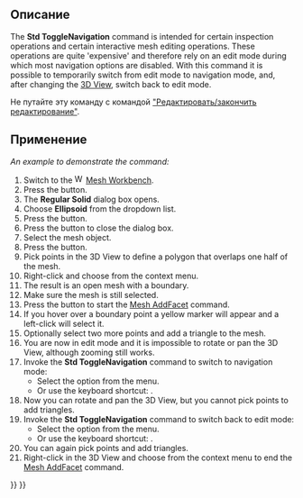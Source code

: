 <languages/>

<div class="mw-translate-fuzzy">
{{Docnav/ru
|[[View_Measure_Clear_All/ru|Команда "Удалить замер"]]
|[[Std_SetAppearance/ru|Команда "Внешний вид..."]]
|[[Std_View_Menu/ru|Меню "Вид"]]
|IconL=View_Measure_Clear_All.svg
|IconR=Std_SetAppearance.svg
|IconC=Freecad.svg
}}
</div>

{{GuiCommand/ru
|Name=Std ToggleNavigation
|Name/ru=Std ToggleNavigation
|MenuLocation=Вид → Навигация/редактирование
|Workbenches=All
|Shortcut={{KEY|Esc}}
}}

<span id="Description"></span>
==Описание==

The '''Std ToggleNavigation''' command is intended for certain inspection operations and certain interactive mesh editing operations. These operations are quite 'expensive' and therefore rely on an edit mode during which most navigation options are disabled. With this command it is possible to temporarily switch from edit mode to navigation mode, and, after changing the [[3D_View|3D View]], switch back to edit mode.

Не путайте эту команду с командой [[Std_Edit/ru|"Редактировать/закончить редактирование"]].

<span id="Usage"></span>
==Применение==

''An example to demonstrate the command:''

# Switch to the [[Image:Workbench_Mesh.svg|16px]] [[Mesh_Workbench|Mesh Workbench]].
# Press the {{Button|[[Image:Mesh_BuildRegularSolid.svg|16px]] [[Mesh_BuildRegularSolid|Regular Solid]]}} button.
# The '''Regular Solid''' dialog box opens.
# Choose '''Ellipsoid''' from the dropdown list.
# Press the {{Button|Create}} button.
# Press the {{Button|Close}} button to close the dialog box.
# Select the mesh object.
# Press the {{Button|[[Image:Mesh_PolyCut.svg|16px]] [[Mesh_PolyCut|Cut]]}} button.
# Pick points in the 3D View to define a polygon that overlaps one half of the mesh.
# Right-click and choose {{MenuCommand|Inner}} from the context menu.
# The result is an open mesh with a boundary.
# Make sure the mesh is still selected.
# Press the {{Button|[[Image:Mesh_AddFacet.svg|16px]] [[Mesh_AddFacet|Add Triangle]]}} button to start the [[Mesh_AddFacet|Mesh AddFacet]] command.
# If you hover over a boundary point a yellow marker will appear and a left-click will select it.
# Optionally select two more points and add a triangle to the mesh.
# You are now in edit mode and it is impossible to rotate or pan the 3D View, although zooming still works.
# Invoke the '''Std ToggleNavigation''' command to switch to navigation mode:
#* Select the {{MenuCommand|View → [[Image:Std_ToggleNavigation.svg|16px]] Toggle Navigation/Edit Mode}} option from the menu.
#* Or use the keyboard shortcut: {{KEY|Esc}}.
# Now you can rotate and pan the 3D View, but you cannot pick points to add triangles.
# Invoke the '''Std ToggleNavigation''' command to switch back to edit mode:
#* Select the {{MenuCommand|View → [[Image:Std_ToggleNavigation.svg|16px]] Toggle Navigation/Edit Mode}} option from the menu.
#* Or use the keyboard shortcut: {{KEY|Esc}}.
# You can again pick points and add triangles.
# Right-click in the 3D View and choose {{MenuCommand|Finish}} from the context menu to end the [[Mesh_AddFacet|Mesh AddFacet]] command.


<div class="mw-translate-fuzzy">
{{Docnav/ru
|[[View_Measure_Clear_All/ru|Команда "Удалить замер"]]
|[[Std_SetAppearance/ru|Команда "Внешний вид..."]]
|[[Std_View_Menu/ru|Меню "Вид"]]
|IconL=View_Measure_Clear_All.svg
|IconR=Std_SetAppearance.svg
|IconC=Freecad.svg
}}
</div>

{{Std_Base_navi{{#translation:}}}}
{{Userdocnavi{{#translation:}}}}